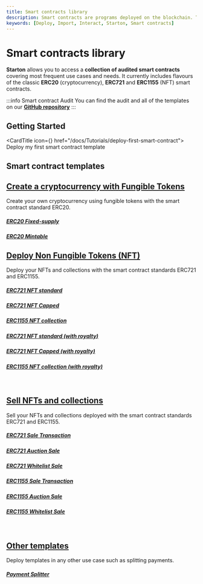 ```yaml
---
title: Smart contracts library
description: Smart contracts are programs deployed on the blockchain. Their functions are executed with transactions. Learn more about smart contracts with Starton.
keywords: [Deploy, Import, Interact, Starton, Smart contracts]
---
```


# Smart contracts library

**Starton** allows you to access a **collection of audited smart contracts** covering most frequent use cases and needs.
It currently includes flavours of the classic **ERC20** (cryptocurrency), **ERC721** and **ERC1155** (NFT) smart contracts.

:::info Smart contract Audit
You can find the audit and all of the templates on our **[GitHub repository](https://github.com/starton-io/smart-contract-templates)**
:::

## Getting Started

<CardTitle icon={<Starton fill='primary' />} href="/docs/Tutorials/deploy-first-smart-contract">
Deploy my first smart contract template 
</CardTitle>
<br/>

## Smart contract templates 

<div class="row is-multiline">
<div class="col col--5">
<a  href="/docs/Smart-contract/ERC20-fixed-Meta"><h2>Create a cryptocurrency with Fungible Tokens</h2></a>
<div class="button-card__inner">

<p>Create your own cryptocurrency using fungible tokens with the smart contract standard ERC20.</p>

<a href="/docs/Smart-contract/ERC20-fixed-Meta"><h5>ERC20 Fixed-supply </h5></a>
<a href="/docs/Smart-contract/ERC20-mintable-Meta"><h5>ERC20 Mintable </h5></a>
<p>   </p>
</div>

</div>

<div class="col col--5">
<a href="/docs/Tutorials/how-to-change-the-smart-contracts-ownership"><h2>Deploy Non Fungible Tokens (NFT)</h2></a>
<div class="button-card__inner">
<p>Deploy your NFTs and collections with the smart contract standards ERC721 and ERC1155.</p>

<a href="/docs/Smart-contract/ERC721-Meta"><h5>ERC721 NFT standard</h5></a>
<a href="/docs/Smart-contract/ERC721-Capped"><h5>ERC721 NFT Capped</h5></a>
<a href="/docs/Smart-contract/ERC1155-Meta"><h5>ERC1155 NFT collection</h5></a>
<a href="/docs/Smart-contract/ERC721_ROYALTIES_META_TRANSACTION"><h5>ERC721 NFT standard (with royalty)</h5></a>
<a href="/docs/Smart-contract/ERC721_ROYALTIES_CAPPED_META_TRANSACTION"><h5>ERC721 NFT Capped (with royalty)</h5></a>
<a href="/docs/Smart-contract/ERC1155_ROYALTIES_META_TRANSACTION"><h5>ERC1155 NFT collection (with royalty)</h5></a>
<p> <br/> </p>
</div></div>

<div class="col col--5">
<a href="/docs/Tutorials/deploy-a-contract-from-code"><h2>Sell NFTs and collections</h2></a>
<div class="button-card__inner">
<p>Sell your NFTs and collections deployed with the smart contract standards ERC721 and ERC1155.</p>

<a href="/docs/Smart-contract/ERC721-Sale">
	<h5>ERC721 Sale Transaction</h5>
</a>
<a href="/docs/Smart-contract/ERC721-Auction-Sale">
	<h5>ERC721 Auction Sale</h5>
</a>
<a href="/docs/Smart-contract/ERC721-Whitelist-Sale">
	<h5>ERC721 Whitelist Sale</h5>
</a>
<a href="/docs/Smart-contract/ERC1155-Sale">
	<h5>ERC1155 Sale Transaction</h5>
</a>
<a href="/docs/Smart-contract/ERC1155-Auction">
	<h5>ERC1155 Auction Sale</h5>
</a>
<a href="/docs/Smart-contract/ERC1155-Whitelist-Sale">
	<h5>ERC1155 Whitelist Sale</h5>
</a>

<p><br/></p>
</div>

</div>
<div class="col col--5">
<a href="/docs/Smart-contract/payment-splitter"><h2>Other templates</h2></a>
<div class="button-card__inner">
<p> Deploy templates in any other use case such as splitting payments.</p>

<a href="/docs/Smart-contract/payment-splitter"><h5>Payment Splitter</h5></a>
<p></p>
</div>

</div>
<div class="col col--4">
<a href="/docs/Tutorials/interact-from-code"><h2></h2></a>
<div class="button-card__inner">

<p></p>
</div>

</div>
<div class="col col--4">
<a href="/docs/Tutorials/how-to-ensure-notifys-webhooks-are-from-starton"><h2></h2></a>
<div class="button-card__inner">

<p></p></div>

</div><div class="col col--5">
<a href="/docs/Tutorials/interact-from-code"><h2></h2></a>
<div class="button-card__inner">

<p></p></div>
</div>
</div>
